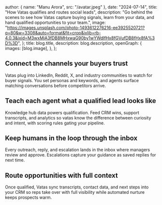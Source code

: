 
  author: { name: "Manu Arora", src: "/avatar.jpeg" },
  date: "2024-07-14",
  title: "How Vatas qualifies and routes social leads",
  description:
    "Go behind the scenes to see how Vatas capture buying signals, learn from your data, and hand qualified opportunities to your team.",
  image:
    "https://images.unsplash.com/photo-1493612276216-ee3925520721?q=80&w=3308&auto=format&fit=crop&ixlib=rb-4.0.3&ixid=M3wxMjA3fDB8MHxwaG90by1wYWdlfHx8fGVufDB8fHx8fA%3D%3D",
};
  title: blog.title,
  description: blog.description,
  openGraph: {
    images: [blog.image],
  },
};


## Connect the channels your buyers trust

Vatas plug into LinkedIn, Reddit, X, and industry communities to watch for buyer signals. You set personas and keywords, and agents surface matching conversations before competitors arrive.

## Teach each agent what a qualified lead looks like

Knowledge hub data powers qualification. Feed CRM wins, support transcripts, and analytics so vatas know the difference between curiosity and intent, with scoring rules gating your pipeline.

## Keep humans in the loop through the inbox

Every outreach, reply, and escalation lands in the inbox where managers review and approve. Escalations capture your guidance as saved replies for next time.

## Route opportunities with full context

Once qualified, Vatas sync transcripts, contact data, and next steps into your CRM so reps take over with full visibility while automated nurture keeps prospects warm.
